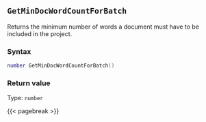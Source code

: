 ## `GetMinDocWordCountForBatch`

Returns the minimum number of words a document must have to be included in the project.

### Syntax {-}

``` .lua
number GetMinDocWordCountForBatch()
```


### Return value {-}

Type: `number`


{{< pagebreak >}}